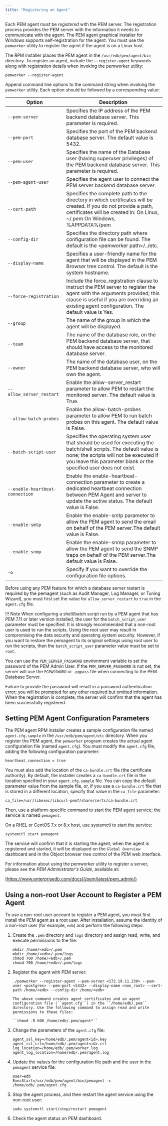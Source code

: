 ```yaml
---
title: "Registering an Agent"
---
```


Each PEM agent must be *registered* with the PEM server. The registration process provides the PEM server with the information it needs to communicate with the agent. The PEM agent graphical installer for Windows supports self-registration for the agent. You must use the `pemworker` utility to register the agent if the agent is on a Linux host.

The RPM installer places the PEM agent in the `/usr/edb/pem/agent/bin` directory. To register an agent, include the `--register-agent` keywords along with registration details when invoking the pemworker utility:

`pemworker --register-agent`

Append command line options to the command string when invoking the `pemworker` utility. Each option should be followed by a corresponding value:

| Option                          | Description                                                                                                                                                                                                                        |
| ------------------------------- | ---------------------------------------------------------------------------------------------------------------------------------------------------------------------------------------------------------------------------------- |
| `--pem-server`                  | Specifies the IP address of the PEM backend database server. This parameter is required.                                                                                                                                           |
| `--pem-port`                    | Specifies the port of the PEM backend database server. The default value is 5432.                                                                                                                                                  |
| `--pem-user`                    | Specifies the name of the Database user (having superuser privileges) of the PEM backend database server. This parameter is required.                                                                                              |
| `--pem-agent-user`              | Specifies the agent user to connect the PEM server backend database server.                                                                                                                                                        |
| `--cert-path`                   | Specifies the complete path to the directory in which certificates will be created. If you do not provide a path, certificates will be created in: On Linux, ~/.pem On Windows, %APPDATA%/pem                                      |
| `--config-dir`                  | Specifies the directory path where configuration file can be found. The default is the &lt;pemworker path>/../etc.                                                                                                                 |
| `--display-name`                | Specifies a user-friendly name for the agent that will be displayed in the PEM Browser tree control. The default is the system hostname.                                                                                           |
| `--force-registration`          | Include the force_registration clause to instruct the PEM server to register the agent with the arguments provided; this clause is useful if you are overriding an existing agent configuration. The default value is Yes.         |
| `--group`                       | The name of the group in which the agent will be displayed.                                                                                                                                                                        |
| `--team`                        | The name of the database role, on the PEM backend database server, that should have access to the monitored database server.                                                                                                       |
| `--owner`                       | The name of the database user, on the PEM backend database server, who will own the agent.                                                                                                                                         |
| `--allow_server_restart`        | Enable the allow-server_restart parameter to allow PEM to restart the monitored server. The default value is True.                                                                                                                 |
| `--allow-batch-probes`          | Enable the allow-batch-probes parameter to allow PEM to run batch probes on this agent. The default value is False.                                                                                                                |
| `--batch-script-user`           | Specifies the operating system user that should be used for executing the batch/shell scripts. The default value is none; the scripts will not be executed if you leave this parameter blank or the specified user does not exist. |
| `--enable-heartbeat-connection` | Enable the enable-heartbeat-connection parameter to create a dedicated heartbeat connection between PEM Agent and server to update the active status. The default value is False.                                                  |
| `--enable-smtp`                 | Enable the enable-smtp parameter to allow the PEM agent to send the email on behalf of the PEM server.The default value is False.                                                                                                  |
| `--enable-snmp`                 | Enable the enable-snmp parameter to allow the PEM agent to send the SNMP traps on behalf of the PEM server.The default value is False.                                                                                             |
| `-o`                            | Specify if you want to override the configuration file options.                                                                                                                                                                    |

Before using any PEM feature for which a database server restart is required by the pemagent (such as Audit Manager, Log Manager, or Tuning Wizard), you must first set the value for `allow_server_restart` to `true` in the `agent.cfg` file.

!!! Note
    When configuring a shell/batch script run by a PEM agent that has PEM 7.11 or later version installed, the user for the `batch_script_user` parameter must be specified. It is strongly recommended that a non-root user is used to run the scripts. Using the root user may result in compromising the data security and operating system security. However, if you want to restore the pemagent to its original settings using root user to run the scripts, then the `batch_script_user` parameter value must be set to `root`.

You can use the `PEM_SERVER_PASSWORD` environment variable to set the password of the PEM Admin User. If the `PEM_SERVER_PASSWORD` is not set, the server will use the `PGPASSWORD` or `.pgpass` file when connecting to the PEM Database Server.

Failure to provide the password will result in a password authentication error; you will be prompted for any other required but omitted information. When the registration is complete, the server will confirm that the agent has been successfully registered.

## Setting PEM Agent Configuration Parameters

The PEM agent RPM installer creates a sample configuration file named `agent.cfg.sample` in the `/usr/edb/pem/agent/etc` directory. When you register the PEM agent, the `pemworker` program creates the actual agent configuration file (named `agent.cfg`). You must modify the `agent.cfg` file, adding the following configuration parameter:

`heartbeat_connection = true`

You must also add the location of the `ca-bundle.crt` file (the certificate authority). By default, the installer creates a `ca-bundle.crt` file in the location specified in your `agent.cfg.sample` file. You can copy the default parameter value from the sample file, or, if you use a `ca-bundle.crt` file that is stored in a different location, specify that value in the `ca_file` parameter:

`ca_file=/usr/libexec/libcurl-pem7/share/certs/ca-bundle.crt`

Then, use a platform-specific command to start the PEM agent service; the service is named `pemagent`.

On a RHEL or CentOS 7.x or 8.x host, use systemctl to start the service:

`systemctl start pemagent`

The service will confirm that it is starting the agent; when the agent is registered and started, it will be displayed on the `Global Overview` dashboard and in the Object browser tree control of the PEM web interface.

For information about using the pemworker utility to register a server, please see the *PEM Administrator's Guide*, available at:

[https://www.enterprisedb.com/docs](/pem/latest/pem_admin/)

## Using a non-root User Account to Register a PEM Agent

To use a non-root user account to register a PEM agent, you must first install the PEM agent as a root user. After installation, assume the identity of a non-root user (for example, `edb`) and perform the following steps:

1.  Create the `.pem` directory and `logs` directory and assign read, write, and execute permissions to the file:

    ```text
    mkdir /home/<edb>/.pem
    mkdir /home/<edb>/.pem/logs
    chmod 700 /home/<edb>/.pem
    chmod 700 /home/<edb>/.pem/logs
    ```

2.  Register the agent with PEM server:

    ```text
    ./pemworker --register-agent --pem-server <172.19.11.230> --pem-user <postgres> --pem-port <5432> --display-name <non_root> --cert-path /home/<edb> --config-dir /home/<edb>

    The above command creates agent certificates and an agent configuration file (``agent.cfg``) in the ``/home/edb/.pem`` directory. Use the following command to assign read and write permissions to these files:

    ``chmod -R 600 /home/edb/.pem/agent*``
    ```

3.  Change the parameters of the `agent.cfg` file:

    ```text
    agent_ssl_key=/home/edb/.pem/agent<id>.key
    agent_ssl_crt=/home/edb/.pem/agent<id>.crt
    log_location=/home/edb/.pem/worker.log
    agent_log_location=/home/edb/.pem/agent.log
    ```

4.  Update the values for the configuration file path and the user in the `pemagent` service file:
    ```text
    User=edb
    ExecStart=/usr/edb/pem/agent/bin/pemagent -c /home/edb/.pem/agent.cfg
    ```

5.  Stop the agent process, and then restart the agent service using the non-root user:
    ```text
    sudo systemctl start/stop/restart pemagent
    ```

6.  Check the agent status on PEM dashboard.
